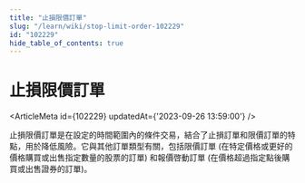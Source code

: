 ```yaml
---
title: "止損限價訂單"
slug: "/learn/wiki/stop-limit-order-102229"
id: "102229"
hide_table_of_contents: true
---
```



# 止損限價訂單

<ArticleMeta id={102229} updatedAt={'2023-09-26 13:59:00'} />
<div className='border-solid border-b border-t-0 my-4 border-[var(--ifm-color-gray-300)]' />

止損限價訂單是在設定的時間範圍內的條件交易，結合了止損訂單和限價訂單的特點，用於降低風險。它與其他訂單類型有關，包括限價訂單 (在特定價格或更好的價格購買或出售指定數量的股票的訂單) 和報價啓動訂單 (在價格超過指定點後購買或出售證券的訂單)。
